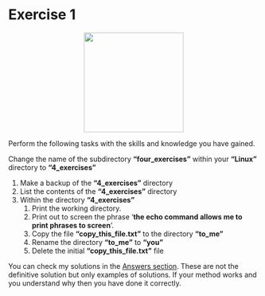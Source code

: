 # Exercise 1
<center>
![](figures/exercise.png){style="width:200px"}
</center>

Perform the following tasks with the skills and knowledge you have gained.  

Change the name of the subdirectory __"four_exercises"__ within your __"Linux"__ directory to __"4_exercises"__  

1. Make a backup of the __"4_exercises"__ directory 
2. List the contents of the __"4_exercises"__ directory
3. Within the directory __"4_exercises"__ 
    1. Print the working directory.
    2. Print out to screen the phrase ‘__the echo command allows me to print phrases to screen__’.
    3. Copy the file __"copy_this_file.txt"__ to the directory __"to_me"__ 
    4. Rename the directory __"to_me"__ to __"you"__
    5. Delete the initial __"copy_this_file.txt"__ file
    
You can check my solutions in the [Answers section](#exercise1_answers). These are not the definitive solution but only examples of solutions. If your method works and you understand why then you have done it correctly.
